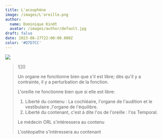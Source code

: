 ```yaml
---
title: L'acouphène
image: /images/L'oreille.png
author:
  name: Dominique Kindt
  avatar: /images/author/default.jpg
draft: false
date: 2023-06-27T22:00:00.000Z
color: '#D7D7CC'
---
```


![](</images/admin//onde sonore 1 (2).png>)

<Blockquote name="">
  ![](</images/Logo 500 X500.png>)

  Un organe ne fonctionne bien que s'il est libre; dès qu'il y a contrainte, il y a perturbation de la fonction.

  L'oreille ne fonctionne bien que si elle est libre:

  1. Liberté du contenu : La cochléaire, l'organe de l'audition et le vestibulaire ,l'organe de l'équilibre.
  2. Liberté du contenant, c'est à dite l'os de l'oreille : l'os Temporal.

  Le médecin ORL s'intéressera au contenu

  L'ostéopathe s'intéressera au contenant
</Blockquote>
